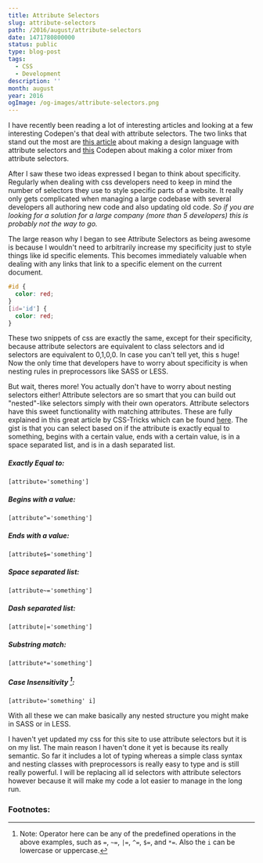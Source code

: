 ```yaml
---
title: Attribute Selectors
slug: attribute-selectors
path: /2016/august/attribute-selectors
date: 1471780800000
status: public
type: blog-post
tags:
  - CSS
  - Development
description: ''
month: august
year: 2016
ogImage: /og-images/attribute-selectors.png
---
```




I have recently been reading a lot of interesting articles and looking at a few
interesting Codepen's that deal with attribute selectors. The two links that
stand out the most are
[this article](https://css-tricks.com/weird-design-languages-with-attributes/)
about making a design language with attribute selectors and
[this](http://codepen.io/alexzaworski/pen/xOBmXP) Codepen about making a color
mixer from attribute selectors.

After I saw these two ideas expressed I began to think about specificity.
Regularly when dealing with css developers need to keep in mind the number of
selectors they use to style specific parts of a website. It really only gets
complicated when managing a large codebase with several developers all authoring
new code and also updating old code. _So if you are looking for a solution for a
large company (more than 5 developers) this is probably not the way to go._

The large reason why I began to see Attribute Selectors as being awesome is
because I wouldn't need to arbitrarily increase my specificity just to style
things like id specific elements. This becomes immediately valuable when dealing
with any links that link to a specific element on the current document.

```css
#id {
  color: red;
}
[id='id'] {
  color: red;
}
```

These two snippets of css are exactly the same, except for their specificity,
because attribute selectors are equivalent to class selectors and id selectors
are equivalent to 0,1,0,0. In case you can't tell yet, this s huge! Now the only
time that developers have to worry about specificity is when nesting rules in
preprocessors like SASS or LESS.

But wait, theres more! You actually don't have to worry about nesting selectors
either! Attribute selectors are so smart that you can build out "nested"-like
selectors simply with their own operators. Attribute selectors have this sweet
functionality with matching attributes. These are fully explained in this great
article by CSS-Tricks which can be found
[here](https://css-tricks.com/attribute-selectors/). The gist is that you can
select based on if the attribute is exactly equal to something, begins with a
certain value, ends with a certain value, is in a space separated list, and is
in a dash separated list.

##### Exactly Equal to:

`[attribute='something']`

##### Begins with a value:

`[attribute^='something']`

##### Ends with a value:

`[attribute$='something']`

##### Space separated list:

`[attribute~='something']`

##### Dash separated list:

`[attribute|='something']`

##### Substring match:

`[attribute*='something']`

##### Case Insensitivity [^1]:

`[attribute='something' i]`

With all these we can make basically any nested structure you might make in SASS
or in LESS.

I haven't yet updated my css for this site to use attribute selectors but it is
on my list. The main reason I haven't done it yet is because its really
semantic. So far it includes a lot of typing whereas a simple class syntax and
nesting classes with preprocessors is really easy to type and is still really
powerful. I will be replacing all id selectors with attribute selectors however
because it will make my code a lot easier to manage in the long run.

### Footnotes:

[^1]: Note: Operator here can be any of the predefined operations in the above
examples, such as `=`, `~=`, `|=`, `^=`, `$=`, and `*=`. Also the `i` can be
lowercase or uppercase.

